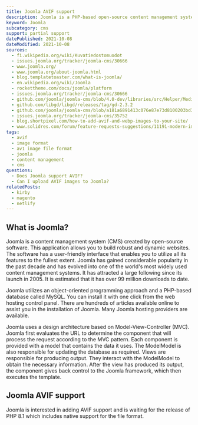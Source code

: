 ```yaml
---
title: Joomla AVIF support
description: Joomla is a PHP-based open-source content management system. Learn how to use AVIF images within Joomla.
keyword: Joomla
subcategory: cms
support: partial support
datePublished: 2021-10-08
dateModified: 2021-10-08
sources:
  - fi.wikipedia.org/wiki/Kuvatiedostomuodot
  - issues.joomla.org/tracker/joomla-cms/30666
  - www.joomla.org/
  - www.joomla.org/about-joomla.html
  - blog.templatetoaster.com/what-is-joomla/
  - en.wikipedia.org/wiki/Joomla
  - rockettheme.com/docs/joomla/platform
  - issues.joomla.org/tracker/joomla-cms/30666
  - github.com/joomla/joomla-cms/blob/4.0-dev/libraries/src/Helper/MediaHelper.php#L65
  - github.com/libgd/libgd/releases/tag/gd-2.3.2
  - github.com/joomla/joomla-cms/blob/a181a6891413c076e87e73d8100203bd37e4fdd2/administrator/components/com_media/config.xml#L80
  - issues.joomla.org/tracker/joomla-cms/35752
  - blog.shortpixel.com/how-to-add-avif-and-webp-images-to-your-site/
  - www.solidres.com/forum/feature-requests-suggestions/11191-modern-image-format-support-webp-and-avif
tags:
  - avif
  - image format
  - av1 image file format
  - joomla
  - content management
  - cms
questions:
  - Does Joomla support AVIF?
  - Can I upload AVIF images to Joomla?
relatedPosts:
  - kirby
  - magento
  - netlify
---
```


## What is Joomla?

Joomla is a content management system (CMS) created by open-source software. This application allows you to build robust and dynamic websites. The software has a user-friendly interface that enables you to utilize all its features to the fullest extent. Joomla has gained considerable popularity in the past decade and has evolved into one of the world's most widely used content management systems. It has attracted a large following since its launch in 2005. It is estimated that it has over 99 million downloads to date.

Joomla utilizes an object-oriented programming approach and a PHP-based database called MySQL. You can install it with one click from the web hosting control panel. There are hundreds of articles available online to assist you in the installation of Joomla. Many Joomla hosting providers are available.

Joomla uses a design architecture based on Model-View-Controller (MVC). Joomla first evaluates the URL to determine the component that will process the request according to the MVC pattern. Each component is provided with a model that contains the data it uses. The ModelModel is also responsible for updating the database as required. Views are responsible for producing output. They interact with the ModelModel to obtain the necessary information. After the view has produced its output, the component gives back control to the Joomla framework, which then executes the template.

## Joomla AVIF support

Joomla is interested in adding AVIF support and is waiting for the release of PHP 8.1 which includes native support for the file format.
